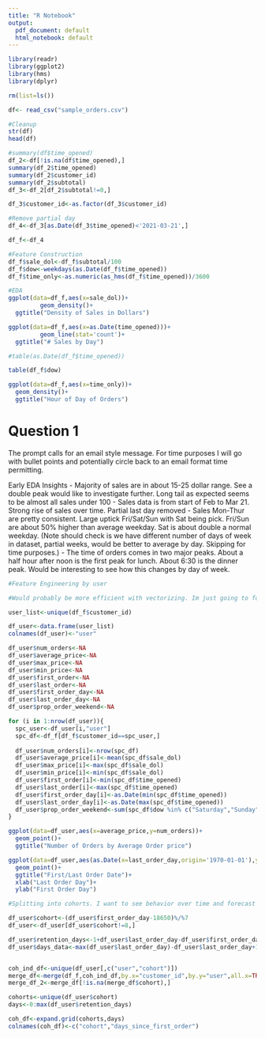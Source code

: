 ```yaml
---
title: "R Notebook"
output:
  pdf_document: default
  html_notebook: default
---
```



```r
library(readr)
library(ggplot2)
library(hms)
library(dplyr)

rm(list=ls())
```

```r
df<- read_csv("sample_orders.csv")

```

```r
#Cleanup
str(df)
head(df)

#summary(df$time_opened)
df_2<-df[!is.na(df$time_opened),]
summary(df_2$time_opened)
summary(df_2$customer_id)
summary(df_2$subtotal)
df_3<-df_2[df_2$subtotal!=0,]

df_3$customer_id<-as.factor(df_3$customer_id)

#Remove partial day
df_4<-df_3[as.Date(df_3$time_opened)<'2021-03-21',]

df_f<-df_4
```

```r
#Feature Construction
df_f$sale_dol<-df_f$subtotal/100
df_f$dow<-weekdays(as.Date(df_f$time_opened))
df_f$time_only<-as.numeric(as_hms(df_f$time_opened))/3600
```


```r
#EDA
ggplot(data=df_f,aes(x=sale_dol))+
         geom_density()+
  ggtitle("Density of Sales in Dollars")

ggplot(data=df_f,aes(x=as.Date(time_opened)))+
         geom_line(stat='count')+
  ggtitle("# Sales by Day")

#table(as.Date(df_f$time_opened))

table(df_f$dow)

ggplot(data=df_f,aes(x=time_only))+
  geom_density()+
  ggtitle("Hour of Day of Orders")

```
# Question 1

The prompt calls for an email style message. For time purposes I will go with bullet points and potentially circle back to an email format time permitting.

Early EDA Insights 
- Majority of sales are in about 15-25 dollar range. See a double peak would like to investigate further. Long tail as expected seems to be almost all sales under 100
- Sales data is from start of Feb to Mar 21. Strong rise of sales over time. Partial last day removed
- Sales Mon-Thur are pretty consistent. Large uptick Fri/Sat/Sun with Sat being pick. Fri/Sun are about 50% higher than average weekday. Sat is about double a normal weekday. (Note should check is we have different number of days of week in dataset, partial weeks, would be better to average by day. Skipping for time purposes.)
- The time of orders comes in two major peaks. About a half hour after noon is the first peak for lunch. About 6:30 is the dinner peak. Would be interesting to see how this changes by day of week.


```r
#Feature Engineering by user

#Would probably be more efficient with vectorizing. Im just going to for loop it so I can make faster. Data is small enough

user_list<-unique(df_f$customer_id)

df_user<-data.frame(user_list)
colnames(df_user)<-"user"

df_user$num_orders<-NA
df_user$average_price<-NA
df_user$max_price<-NA
df_user$min_price<-NA
df_user$first_order<-NA
df_user$last_order<-NA
df_user$first_order_day<-NA
df_user$last_order_day<-NA
df_user$prop_order_weekend<-NA

for (i in 1:nrow(df_user)){
  spc_user<-df_user[i,"user"]
  spc_df<-df_f[df_f$customer_id==spc_user,]
  
  df_user$num_orders[i]<-nrow(spc_df)
  df_user$average_price[i]<-mean(spc_df$sale_dol)
  df_user$max_price[i]<-max(spc_df$sale_dol)
  df_user$min_price[i]<-min(spc_df$sale_dol)
  df_user$first_order[i]<-min(spc_df$time_opened)
  df_user$last_order[i]<-max(spc_df$time_opened)
  df_user$first_order_day[i]<-as.Date(min(spc_df$time_opened))
  df_user$last_order_day[i]<-as.Date(max(spc_df$time_opened))
  df_user$prop_order_weekend<-sum(spc_df$dow %in% c("Saturday","Sunday"))/length(spc_df$dow)
}

```

```r
ggplot(data=df_user,aes(x=average_price,y=num_orders))+
  geom_point()+
  ggtitle("Number of Orders by Average Order price")

ggplot(data=df_user,aes(as.Date(x=last_order_day,origin='1970-01-01'),y=as.Date(first_order_day,origin='1970-01-01')))+
  geom_point()+
  ggtitle("First/Last Order Date")+
  xlab("Last Order Day")+
  ylab("First Order Day")


```
```r
#Splitting into cohorts. I want to see behavior over time and forecast how new users will tracks. I have data for 57 days. Im going to split into 8 cohorts each represented by 1 week of customers whose first order occured in a specific week (7 day period). Anyone who placed an order in the last day will be discarded.

df_user$cohort<-(df_user$first_order_day-18650)%/%7
df_user<-df_user[df_user$cohort!=8,]
```

```r
df_user$retention_days<-1+df_user$last_order_day-df_user$first_order_day
df_user$days_data<-max(df_user$last_order_day)-df_user$last_order_day+1



```

```r
coh_ind_df<-unique(df_user[,c("user","cohort")])
merge_df<-merge(df_f,coh_ind_df,by.x="customer_id",by.y="user",all.x=TRUE)
merge_df_2<-merge_df[!is.na(merge_df$cohort),]
```


```r
cohorts<-unique(df_user$cohort)
days<-0:max(df_user$retention_days)

coh_df<-expand.grid(cohorts,days)
colnames(coh_df)<-c("cohort","days_since_first_order")
```


